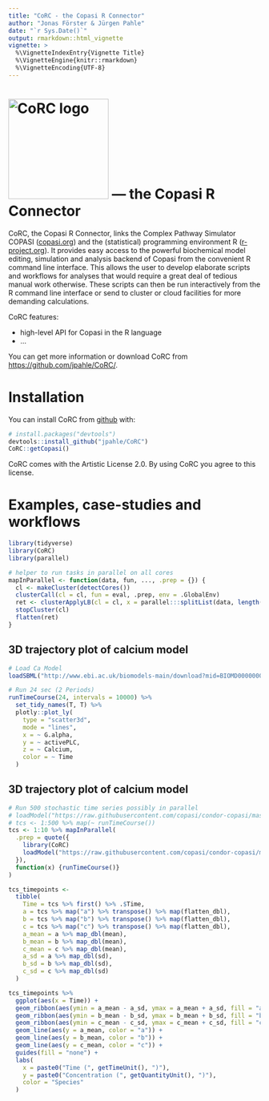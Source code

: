 ```yaml
---
title: "CoRC - the Copasi R Connector"
author: "Jonas Förster & Jürgen Pahle"
date: "`r Sys.Date()`"
output: rmarkdown::html_vignette
vignette: >
  %\VignetteIndexEntry{Vignette Title}
  %\VignetteEngine{knitr::rmarkdown}
  %\VignetteEncoding{UTF-8}
---
```


# <img src="logo/CoRC.svg" alt="CoRC logo" width="200"> --- the <b>Co</b>pasi <b>R</b> <b>C</b>onnector

CoRC, the Copasi R Connector, links the Complex Pathway Simulator COPASI ([copasi.org](http://copasi.org)) and the (statistical) programming environment R ([r-project.org](http://r-project.org)). It provides easy access to the powerful biochemical model editing, simulation and analysis backend of Copasi from the convenient R command line interface. This allows the user to develop elaborate scripts and workflows for analyses that would require a great deal of tedious manual work otherwise. These scripts can then be run interactively from the R command line interface or send to cluster or cloud facilities for more demanding calculations.

CoRC features:

* high-level API for Copasi in the R language
* ...

You can get more information or download CoRC from <https://github.com/jpahle/CoRC/>.


# Installation

You can install CoRC from [github](http://github.com) with:

```r
# install.packages("devtools")
devtools::install_github("jpahle/CoRC")
CoRC::getCopasi()
```

CoRC comes with the Artistic License 2.0. By using CoRC you agree to this license.


# Examples, case-studies and workflows

```r
library(tidyverse)
library(CoRC)
library(parallel)

# helper to run tasks in parallel on all cores
mapInParallel <- function(data, fun, ..., .prep = {}) {
  cl <- makeCluster(detectCores())
  clusterCall(cl = cl, fun = eval, .prep, env = .GlobalEnv)
  ret <- clusterApplyLB(cl = cl, x = parallel:::splitList(data, length(data)), fun = lapply, fun, ...)
  stopCluster(cl)
  flatten(ret)
}
```

## 3D trajectory plot of calcium model

```r
# Load Ca Model
loadSBML("http://www.ebi.ac.uk/biomodels-main/download?mid=BIOMD0000000329")

# Run 24 sec (2 Periods)
runTimeCourse(24, intervals = 10000) %>%
  set_tidy_names(T, T) %>%
  plotly::plot_ly(
    type = "scatter3d",
    mode = "lines",
    x = ~ G.alpha,
    y = ~ activePLC,
    z = ~ Calcium,
    color = ~ Time
  )
```

## 3D trajectory plot of calcium model

```r
# Run 500 stochastic time series possibly in parallel
# loadModel("https://raw.githubusercontent.com/copasi/condor-copasi/master/examples/stochastic_test.cps")
# tcs <- 1:500 %>% map(~ runTimeCourse())
tcs <- 1:10 %>% mapInParallel(
  .prep = quote({
    library(CoRC)
    loadModel("https://raw.githubusercontent.com/copasi/condor-copasi/master/examples/stochastic_test.cps")
  }),
  function(x) {runTimeCourse()}
)

tcs_timepoints <-
  tibble(
    Time = tcs %>% first() %>% .$Time,
    a = tcs %>% map("a") %>% transpose() %>% map(flatten_dbl),
    b = tcs %>% map("b") %>% transpose() %>% map(flatten_dbl),
    c = tcs %>% map("c") %>% transpose() %>% map(flatten_dbl),
    a_mean = a %>% map_dbl(mean),
    b_mean = b %>% map_dbl(mean),
    c_mean = c %>% map_dbl(mean),
    a_sd = a %>% map_dbl(sd),
    b_sd = b %>% map_dbl(sd),
    c_sd = c %>% map_dbl(sd)
  )

tcs_timepoints %>%
  ggplot(aes(x = Time)) +
  geom_ribbon(aes(ymin = a_mean - a_sd, ymax = a_mean + a_sd, fill = "a"), alpha = 0.25) +
  geom_ribbon(aes(ymin = b_mean - b_sd, ymax = b_mean + b_sd, fill = "b"), alpha = 0.25) +
  geom_ribbon(aes(ymin = c_mean - c_sd, ymax = c_mean + c_sd, fill = "c"), alpha = 0.25) +
  geom_line(aes(y = a_mean, color = "a")) +
  geom_line(aes(y = b_mean, color = "b")) +
  geom_line(aes(y = c_mean, color = "c")) +
  guides(fill = "none") +
  labs(
    x = paste0("Time (", getTimeUnit(), ")"),
    y = paste0("Concentration (", getQuantityUnit(), ")"),
    color = "Species"
  )
```


